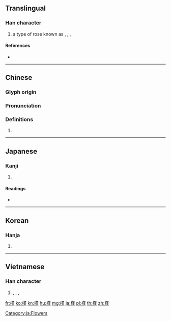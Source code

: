 {{character info/new}}
==Translingual==

===Han character===
{{Han char|rn=75|rad=木|as=11|sn=15|four=44914|canj=DTLM|ids=⿰木堇}}

# {{lb|zh|botany}} a type of rose known as {{vern|Chinese hibiscus}}, {{vern|Chinese rose}}, {{vern|Hawaiian hibiscus}}, {{vern|shoeblackplant}} {{gloss|''[[Hibiscus rosa-sinensis]]''}}

====References====
* {{Han ref|kx=0548.160|dkj=15395|dj=0936.020|hdz=21273.060|uh=69FF|ud=27135|bh=E5D3|bd=58835}}

----

==Chinese==
{{zh-forms}}

===Glyph origin===
{{Han etym}}

===Pronunciation===
{{zh-pron
|m=jǐn,qín
|c=gan2
|mc=y
|oc=y
|ma=
|cat=pn
}}

===Definitions===
{{zh-hanzi}}

# {{rfdef|lang=zh}}

----

==Japanese==

===Kanji===
{{ja-kanji|grade=|rs=木11}}

# {{defn|lang=ja|sort=木11}}

====Readings====
* {{ja-readings|on=[[きん]] (kin)|kun=[[むくげ]] (mukuge), [[あさがお]] (asagao)}}

[[Category:ja:Flowers]]

----

==Korean==

===Hanja===
{{ko-hanja|hangeul=근|eumhun=|rv=geun|mr=kŭn|y=kun}}

# {{defn|lang=ko|sort=木11}}

----

==Vietnamese==

===Han character===
{{vi-hantu|[[cẩn]], [[cận]]|rs=槿00}}

# {{vern|Chinese hibiscus}}, {{vern|Chinese rose}}, {{vern|Hawaiian hibiscus}}, {{vern|shoeblackplant}}

[[fr:槿]]
[[ko:槿]]
[[kn:槿]]
[[hu:槿]]
[[mg:槿]]
[[ja:槿]]
[[pl:槿]]
[[th:槿]]
[[zh:槿]]